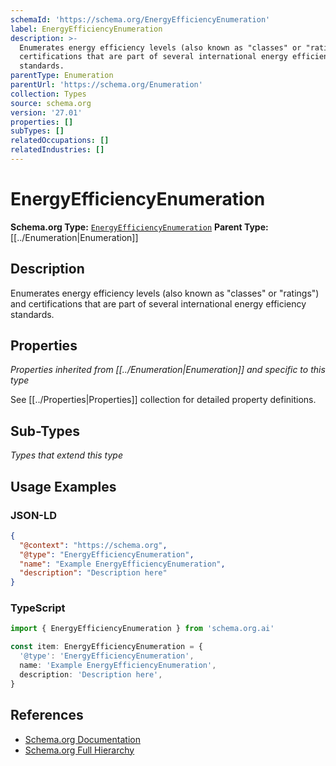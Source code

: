 ```yaml
---
schemaId: 'https://schema.org/EnergyEfficiencyEnumeration'
label: EnergyEfficiencyEnumeration
description: >-
  Enumerates energy efficiency levels (also known as "classes" or "ratings") and
  certifications that are part of several international energy efficiency
  standards.
parentType: Enumeration
parentUrl: 'https://schema.org/Enumeration'
collection: Types
source: schema.org
version: '27.01'
properties: []
subTypes: []
relatedOccupations: []
relatedIndustries: []
---
```

# EnergyEfficiencyEnumeration

**Schema.org Type:** [`EnergyEfficiencyEnumeration`](https://schema.org/EnergyEfficiencyEnumeration)
**Parent Type:** [[../Enumeration|Enumeration]]

## Description

Enumerates energy efficiency levels (also known as "classes" or "ratings") and certifications that are part of several international energy efficiency standards.

## Properties

*Properties inherited from [[../Enumeration|Enumeration]] and specific to this type*

See [[../Properties|Properties]] collection for detailed property definitions.

## Sub-Types

*Types that extend this type*

## Usage Examples

### JSON-LD

```json
{
  "@context": "https://schema.org",
  "@type": "EnergyEfficiencyEnumeration",
  "name": "Example EnergyEfficiencyEnumeration",
  "description": "Description here"
}
```

### TypeScript

```typescript
import { EnergyEfficiencyEnumeration } from 'schema.org.ai'

const item: EnergyEfficiencyEnumeration = {
  '@type': 'EnergyEfficiencyEnumeration',
  name: 'Example EnergyEfficiencyEnumeration',
  description: 'Description here',
}
```

## References

- [Schema.org Documentation](https://schema.org/EnergyEfficiencyEnumeration)
- [Schema.org Full Hierarchy](https://schema.org/docs/full.html)
